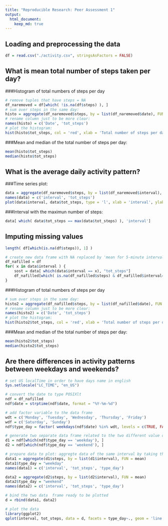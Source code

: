 ```yaml
---
title: "Reproducible Research: Peer Assessment 1"
output: 
  html_document:
    keep_md: true
---
```

## Loading and preprocessing the data
```r
df = read.csv("./activity.csv", stringsAsFactors = FALSE)
```

## What is mean total number of steps taken per day?
###Histogram of total numbers of steps per day
```r
# remove tuples that have steps = NA
df_naremoved = df[which( !is.na(df$steps) ), ]
# sum over steps in the same day:
histo = aggregate(df_naremoved$steps, by = list(df_naremoved$date), FUN = sum) 
# rename column just to be more clear:
names(histo) = c('Date', 'tot_steps')
# plot the histogram:
hist(histo$tot_steps, col = 'red', xlab = 'Total number of steps per day', main = 'Histogram')
```

###Mean and median of the total number of steps per day:
```r
mean(histo$tot_steps)
median(histo$tot_steps)
```

## What is the average daily activity pattern?
###Time series plot:
```r
data = aggregate(df_naremoved$steps, by = list(df_naremoved$interval), FUN = mean)
names(data) = c('interval', 'tot_steps')
plot(data$interval, data$tot_steps, type = 'l', xlab = 'interval', ylab = 'tot_steps', main = 'Average over all days of total number of steps vs interval')
```

###Interval with the maximun number of steps:
```r
data[ which( data$tot_steps == max(data$tot_steps) ), 'interval']
```

## Imputing missing values
```r
length( df[which(is.na(df$steps)), 1] )

# create new data frame with NA replaced by 'mean for 5-minute interval'
df_nafilled = df
for( x in data$interval ) {
    sost = data[ which(data$interval == x), "tot_steps"]
    df_nafilled[which( is.na(df_nafilled$steps) & df_nafilled$interval==x ), "steps"] = sost
}
```

###Histogram of total numbers of steps per day
```r
# sum over steps in the same day:
histo2 = aggregate(df_nafilled$steps, by = list(df_nafilled$date), FUN = sum) 
# rename column just to be more clear:
names(histo2) = c('Date', 'tot_steps')
# plot the histogram:
hist(histo2$tot_steps, col = 'red', xlab = 'Total number of steps per day', main = 'Histogram')
```

###Mean and median of the total number of steps per day:
```r
mean(histo2$tot_steps)
median(histo2$tot_steps)
```

## Are there differences in activity patterns between weekdays and weekends?
```r
# set US localTime in order to have days name in english
Sys.setlocale("LC_TIME", "en_US")

# convert the date to type POSIXlt
ndf = df_nafilled
ndf$date = strptime(ndf$date, format = "%Y-%m-%d")

# add factor variable to the data frame
wdt = c('Monday', 'Tuesday', 'Wednesday', 'Thursday', 'Friday')
wdf = c('Saturday', 'Sunday')
ndf$type_day = factor( weekdays(ndf$date) %in% wdt, levels = c(TRUE, FALSE), labels = c('weekday', 'weekend') )

# generate two separate data frame related to the two different value of the factor variable type_day
d1 = ndf[which(ndf$type_day == 'weekday'), ]
d2 = ndf[which(ndf$type_day == 'weekend'), ]

# prepare data to plot: aggregte data of the same interval by taking the mean over all day
data1 = aggregate(d1$steps, by = list(d1$interval), FUN = mean)
data1$type_day = "weekday"
names(data1) = c('interval', 'tot_steps', 'type_day')

data2 = aggregate(d2$steps, by = list(d2$interval), FUN = mean)
data2$type_day = "weekend"
names(data2) = c('interval', 'tot_steps', 'type_day')

# bind the two data  frame ready to be plotted
d = rbind(data1, data2)

# plot the data
library(ggplot2)
qplot(interval, tot_steps, data = d, facets = type_day~., geom = 'line')
```